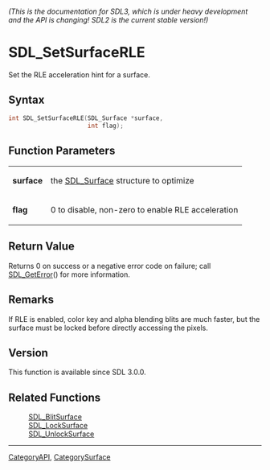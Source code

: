 ====== (This is the documentation for SDL3, which is under heavy development and the API is changing! SDL2 is the current stable version!) ======
= SDL_SetSurfaceRLE =

Set the RLE acceleration hint for a surface.

== Syntax ==

<syntaxhighlight lang='c'>
int SDL_SetSurfaceRLE(SDL_Surface *surface,
                      int flag);
</syntaxhighlight>

== Function Parameters ==

{|
|'''surface'''
|the [[SDL_Surface]] structure to optimize
|-
|'''flag'''
|0 to disable, non-zero to enable RLE acceleration
|}

== Return Value ==

Returns 0 on success or a negative error code on failure; call
[[SDL_GetError]]() for more information.

== Remarks ==

If RLE is enabled, color key and alpha blending blits are much faster, but
the surface must be locked before directly accessing the pixels.

== Version ==

This function is available since SDL 3.0.0.

== Related Functions ==

:[[SDL_BlitSurface]]
:[[SDL_LockSurface]]
:[[SDL_UnlockSurface]]

----
[[CategoryAPI]], [[CategorySurface]]


